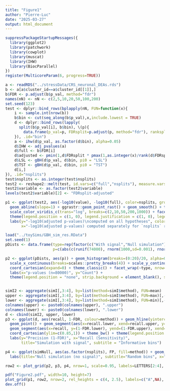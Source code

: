 ```yaml
---
title: "Figure1"
author: "Pierre-Luc"
date: "2025-03-27"
output: html_document
---
```


```r
suppressPackageStartupMessages({
  library(ggplot2)
  library(patchwork)
  library(cowplot)
  library(muscat)
  library(IHW)
  library(BiocParallel)
})
register(MulticoreParam(6, progress=TRUE))
```

```r
a <- readRDS("../stressData/CRS_neuronal_DEAs.rds")
b <- a[a$cluster_id==a$cluster_id[[1]],]
b$FDR <- p.adjust(b$p_val, method="fdr")
names(nN) <- nN <- c(2,5,10,20,50,100,200)
set.seed(123)
test <- dplyr::bind_rows(bplapply(nN, FUN=function(x){
    i <- sample.int(nrow(b))
    b$bin <- cut(seq_along(b$p_val),x,include.lowest = TRUE)
    d <- dplyr::bind_rows(lapply(
      split(b$p_val[i], b$bin), \(p){
        data.frame(p_val=p, FDRsplit=p.adjust(p, method="fdr"), ranksplit=rank(p))
    }), .id="bin")
    a <- ihw(d$p_val, as.factor(d$bin), alpha=0.05)
    d$IHW <- adj_pvalues(a)
    d$full <- b$FDR[i]
    d$adjusted <- pmin(1,d$FDRsplit * pmax(1,as.integer(x)/rank(d$FDRsplit, ties.method="min")))
    d$LSL <- gBH(d$p_val, d$bin, pi0 = "LSL")
    d$TST <- gBH(d$p_val, d$bin, pi0 = "TST")
    d[i,]
}), .id="nsplits")
test$nsplits <- as.integer(test$nsplits)
test2 <- reshape2::melt(test, id.vars=c("full","nsplits"), measure.vars = c("FDRsplit","adjusted","LSL","TST","IHW"))
test2$variable <- as.factor(test2$variable)
levels(test2$variable)[2] <- "FDRsplit-adjusted"

p1 <- ggplot(test2, aes(-log10(value), -log10(full), color=nsplits, group=nsplits)) +
  geom_abline(slope=1) + ggrastr::geom_point_rast() + geom_smooth() + theme_classic() +
  scale_color_viridis_c(trans="log", breaks=c(2,10,50,200,1000)) + facet_wrap(~variable, nrow=2, scales="free_x") +
  theme(legend.position = c(1, 0), legend.justification = c(1, 0), legend.direction = "horizontal") +
  labs(y="-log10(adjusted p-values)\ncomputed on all hypotheses", color="# of\nsplits",
       x="-log10(adjusted p-values) computed separately for `nsplits` random subsets of the hypotheses")
```

```r
load("../toySims/GBH_sim_res.RData")
set.seed(1)
pDists <- data.frame(type=rep(factor(c("With signal","Null simulation")), each=80000),
                     p=c(abs(c(runif(74000), rnorm(1000,sd=0.001), rnorm(3000,sd=0.01),rnorm(2000,sd=0.025))),runif(80000)))

p2 <- ggplot(pDists, aes(p)) + geom_histogram(breaks=(0:20)/20, alpha=0.8, fill="darkblue") +
  scale_x_continuous(breaks=scales::pretty_breaks(4)) + scale_y_continuous(breaks=scales::pretty_breaks(2)) + 
  coord_cartesian(expand=0) + theme_classic() + facet_wrap(~type, nrow=2) + 
  labs(x="p-values (n=80000)", y="Count") + 
  theme(legend.position = "none", strip.background = element_blank(), strip.text=element_text(size=11))


simI2 <- aggregate(simI[,3:4], by=list(method=simI$method), FUN=mean)
upper <- aggregate(simI[,3:4], by=list(method=simI$method), FUN=max)[,-1]
lower <- aggregate(simI[,3:4], by=list(method=simI$method), FUN=min)[,-1]
colnames(upper) <- paste0(colnames(upper), ".upper")
colnames(lower) <- paste0(colnames(lower), ".lower")
d <- cbind(simI2, upper, lower)
p3 <- ggplot(d, aes(recall, 1-FDR, colour=method)) + geom_hline(yintercept=0.95, linetype="dashed") +
  geom_point() + geom_segment(aes(x=recall.lower, xend=recall.upper, y=1-FDR, colour=method)) +
  geom_segment(aes(x=recall, y=(1-FDR.lower), yend=(1-FDR.upper), xend=recall)) +
  coord_cartesian(ylim=c(0.85,1)) + theme_bw() + theme(legend.position = "none") +
  labs(y="Precision (1-FDR)", x="Recall (Sensitivity)",
       title="Simulation with signal", subtitle = "Informative bins")

p4 <- ggplot(simNull, aes(as.factor(nsplits), FP, fill=method)) + geom_boxplot() + theme_bw() +
  labs(title="Null simulation (no signal)", subtitle="Random bins", x="Number of random bins", y="Number of false positives")

row2 <- plot_grid(p2, p3, p4, nrow=1, scale=0.95, labels=LETTERS[2:4], rel_widths=c(3,5,6))
```


```r
pdf("Figure2.pdf", width=10, height=7)
plot_grid(p1, row2, nrow=2, rel_heights = c(4, 2.5), labels=c("A",NA), scale=c(0.95,1))
dev.off()
```

